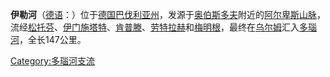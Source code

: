 {{About|[[德国|德国]]名为Iller河流|关于其他名为“伊勒河”的河流|伊勒河 (消歧义)}}
'''伊勒河'''（[[德语|德语]]：'''{{lang|de|Iller}}'''）位于[[德国|德国]][[巴伐利亚州|巴伐利亚州]]，发源于[[奥伯斯多夫|奥伯斯多夫]]附近的[[阿尔卑斯山脉|阿尔卑斯山脉]]，流经[[松托芬|松托芬]]、[[伊门施塔特|伊门施塔特]]、[[肯普滕|肯普滕]]、[[劳特拉赫|劳特拉赫]]和[[梅明根|梅明根]]，最终在[[乌尔姆|乌尔姆]]汇入[[多瑙河|多瑙河]]，全长147公里。

{{Authority control}}
{{Germany-geo-stub}}
{{Danube}}

[[Category:多瑙河支流|Category:多瑙河支流]]